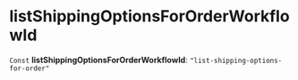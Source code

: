 
# listShippingOptionsForOrderWorkflowId

 `Const` **listShippingOptionsForOrderWorkflowId**: `"list-shipping-options-for-order"`
